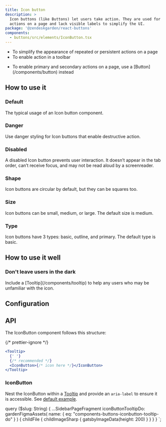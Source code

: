 ```yaml
---
title: Icon button
description: >
  Icon buttons (like Buttons) let users take action. They are used for repeated or persistent
  actions on a page and lack visible labels to simplify the UI.
package: '@zendeskgarden/react-buttons'
components:
  - buttons/src/elements/IconButton.tsx
---
```


<Usage>
  <Use>
    <ul>
      <li>To simplify the appearance of repeated or persistent actions on a page</li>
      <li>To enable action in a toolbar</li>
    </ul>
  </Use>
  <Misuse>
    <ul>
      <li>
        <Markdown>
          To enable primary and secondary actions on a page, use a [Button](/components/button)
          instead
        </Markdown>
      </li>
    </ul>
  </Misuse>
</Usage>

## How to use it

### Default

The typical usage of an Icon button component.


<CodeExample code={IconButtonDefaultCode}>
  <IconButtonDefault />
</CodeExample>

### Danger

Use danger styling for Icon buttons that enable destructive action.


<CodeExample code={IconButtonDangerCode}>
  <IconButtonDanger />
</CodeExample>

### Disabled

A disabled Icon button prevents user interaction. It doesn’t appear in the tab order, can’t receive focus, and may not
be read aloud by a screenreader.


<CodeExample code={IconButtonDisabledCode}>
  <IconButtonDisabled />
</CodeExample>

### Shape

Icon buttons are circular by default, but they can be squares too.


<CodeExample code={IconButtonShapesCode}>
  <IconButtonShapes />
</CodeExample>

### Size

Icon buttons can be small, medium, or large. The default size is medium.


<CodeExample code={IconButtonSizesCode}>
  <IconButtonSizes />
</CodeExample>

### Type

Icon buttons have 3 types: basic, outline, and primary. The default type is basic.


<CodeExample code={IconButtonTypesCode}>
  <IconButtonTypes />
</CodeExample>

## How to use it well

### Don't leave users in the dark

<BestPractice>
  <Do
    imageSource={props.data.iconButtonTooltipDo.childFile.childImageSharp.gatsbyImageData}
    imageIsSquare
  >
    <p>
      <Markdown>
        Include a [Tooltip](/components/tooltip) to help any users who may be unfamiliar with the
        icon.
      </Markdown>
    </p>
  </Do>
</BestPractice>

## Configuration

<Configuration reactPackage={props.data.mdx.package} components={props.data.mdx.components} />

## API

The IconButton component follows this structure:

{/* prettier-ignore */}
```jsx
<Tooltip>
  {' '}
  {/* recommended */}
  <IconButton>{/* icon here */}</IconButton>
</Tooltip>
```

### IconButton

<Component components={props.data.mdx.components} componentName="iconButton" />

Nest the IconButton within a [Tooltip](/components/tooltip) and provide an `aria-label` to ensure it is accessible.
See [default example](#default).

<PropSheet components={props.data.mdx.components} componentName="iconButton" />


  query ($slug: String) {
    ...SidebarPageFragment
    iconButtonTooltipDo: gardenFigmaAssets(
      name: { eq: "components-buttons-iconbutton-tooltip-do" }
    ) {
      childFile {
        childImageSharp {
          gatsbyImageData(height: 200)
        }
      }
    }
  }
`;
